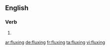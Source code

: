 ==English==

===Verb===
{{head|en|present participle}}

# {{present participle of|flux|lang=en|nocat=1}}

[[ar:fluxing]]
[[de:fluxing]]
[[fr:fluxing]]
[[ta:fluxing]]
[[vi:fluxing]]